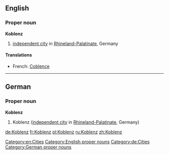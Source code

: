 ==English==
{{wikipedia}}
===Proper noun===
'''Koblenz'''
# [[independent city]] in [[Rhineland-Palatinate]], Germany

====Translations====
{{trans-top|}}
*French: [[Coblence]]
{{trans-mid}}
{{trans-bottom}}

[[Category:en:Cities]]
[[Category:English proper nouns]]

----

==German==
{{wikipedia|lang=de}}
===Proper noun===
'''Koblenz'''
# Koblenz ([[independent city]] in [[Rhineland-Palatinate]], Germany)

[[Category:de:Cities]]
[[Category:German proper nouns]]

[[de:Koblenz]]
[[fr:Koblenz]]
[[pl:Koblenz]]
[[ru:Koblenz]]
[[zh:Koblenz]]